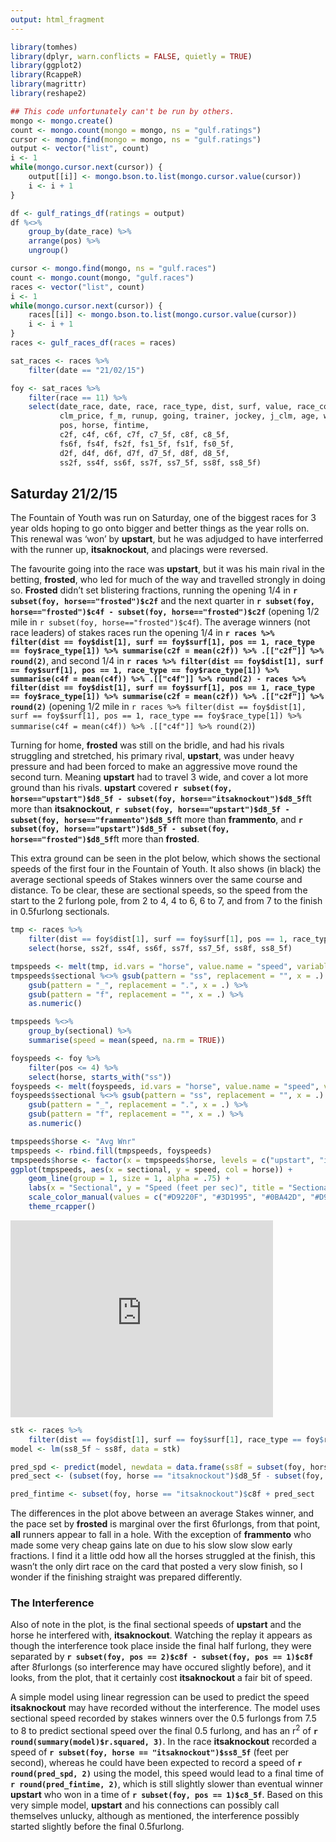 ```yaml
---
output: html_fragment
---
```


```r
library(tomhes)
library(dplyr, warn.conflicts = FALSE, quietly = TRUE)
library(ggplot2)
library(RcappeR)
library(magrittr)
library(reshape2)
```

```r
## This code unfortunately can't be run by others.
mongo <- mongo.create()
count <- mongo.count(mongo = mongo, ns = "gulf.ratings")
cursor <- mongo.find(mongo = mongo, ns = "gulf.ratings")
output <- vector("list", count)
i <- 1
while(mongo.cursor.next(cursor)) {
    output[[i]] <- mongo.bson.to.list(mongo.cursor.value(cursor))
    i <- i + 1
}

df <- gulf_ratings_df(ratings = output)
df %<>%
    group_by(date_race) %>%
    arrange(pos) %>%
    ungroup()

cursor <- mongo.find(mongo, ns = "gulf.races")
count <- mongo.count(mongo, "gulf.races")
races <- vector("list", count)
i <- 1
while(mongo.cursor.next(cursor)) {
    races[[i]] <- mongo.bson.to.list(mongo.cursor.value(cursor))
    i <- i + 1
}
races <- gulf_races_df(races = races)

sat_races <- races %>%
    filter(date == "21/02/15")
```

```r
foy <- sat_races %>%
    filter(race == 11) %>%
    select(date_race, date, race, race_type, dist, surf, value, race_cond,
           clm_price, f_m, runup, going, trainer, jockey, j_clm, age, wgt, gate,
           pos, horse, fintime,
           c2f, c4f, c6f, c7f, c7_5f, c8f, c8_5f,
           fs6f, fs4f, fs2f, fs1_5f, fs1f, fs0_5f,
           d2f, d4f, d6f, d7f, d7_5f, d8f, d8_5f,
           ss2f, ss4f, ss6f, ss7f, ss7_5f, ss8f, ss8_5f)
```

## Saturday 21/2/15

The Fountain of Youth was run on Saturday, one of the biggest races for 3 year olds hoping to go onto bigger and better things as the year rolls on.  This renewal was 'won' by **upstart**, but he was adjudged to have interferred with the runner up, **itsaknockout**, and placings were reversed.

The favourite going into the race was **upstart**, but it was his main rival in the betting, **frosted**, who led for much of the way and travelled strongly in doing so.  **Frosted** didn't set blistering fractions, running the opening 1/4 in **`r subset(foy, horse=="frosted")$c2f`** and the next quarter in **`r subset(foy, horse=="frosted")$c4f - subset(foy, horse=="frosted")$c2f`** (opening 1/2 mile in `r subset(foy, horse=="frosted")$c4f`).  The average winners (not race leaders) of stakes races run the opening 1/4 in **`r races %>% filter(dist == foy$dist[1], surf == foy$surf[1], pos == 1, race_type == foy$race_type[1]) %>% summarise(c2f = mean(c2f)) %>% .[["c2f"]] %>% round(2)`**, and second 1/4 in **`r races %>% filter(dist == foy$dist[1], surf == foy$surf[1], pos == 1, race_type == foy$race_type[1]) %>% summarise(c4f = mean(c4f)) %>% .[["c4f"]] %>% round(2) - races %>% filter(dist == foy$dist[1], surf == foy$surf[1], pos == 1, race_type == foy$race_type[1]) %>% summarise(c2f = mean(c2f)) %>% .[["c2f"]] %>% round(2)`** (opening 1/2 mile in `r races %>% filter(dist == foy$dist[1], surf == foy$surf[1], pos == 1, race_type == foy$race_type[1]) %>% summarise(c4f = mean(c4f)) %>% .[["c4f"]] %>% round(2)`)

Turning for home, **frosted** was still on the bridle, and had his rivals struggling and stretched, his primary rival, **upstart**, was under heavy pressure and had been forced to make an aggressive move round the second turn.  Meaning **upstart** had to travel 3 wide, and cover a lot more ground than his rivals.  **upstart** covered **`r subset(foy, horse=="upstart")$d8_5f - subset(foy, horse=="itsaknockout")$d8_5f`**ft more than **itsaknockout**, **`r subset(foy, horse=="upstart")$d8_5f - subset(foy, horse=="frammento")$d8_5f`**ft more than **frammento**, and **`r subset(foy, horse=="upstart")$d8_5f - subset(foy, horse=="frosted")$d8_5f`**ft more than **frosted**.

This extra ground can be seen in the plot below, which shows the sectional speeds of the first four in the Fountain of Youth.  It also shows (in black) the average sectional speeds of Stakes winners over the same course and distance.  To be clear, these are sectional speeds, so the speed from the start to the 2 furlong pole, from 2 to 4, 4 to 6, 6 to 7, and from 7 to the finish in 0.5furlong sectionals.

<div class="row">
<div class="col-sm-7">
```r
tmp <- races %>%
    filter(dist == foy$dist[1], surf == foy$surf[1], pos == 1, race_type == foy$race_type[1]) %>%
    select(horse, ss2f, ss4f, ss6f, ss7f, ss7_5f, ss8f, ss8_5f)

tmpspeeds <- melt(tmp, id.vars = "horse", value.name = "speed", variable.name = "sectional")
tmpspeeds$sectional %<>% gsub(pattern = "ss", replacement = "", x = .) %>%
    gsub(pattern = "_", replacement = ".", x = .) %>%
    gsub(pattern = "f", replacement = "", x = .) %>%
    as.numeric()

tmpspeeds %<>%
    group_by(sectional) %>%
    summarise(speed = mean(speed, na.rm = TRUE))

foyspeeds <- foy %>%
    filter(pos <= 4) %>%
    select(horse, starts_with("ss"))
foyspeeds <- melt(foyspeeds, id.vars = "horse", value.name = "speed", variable.name = "sectional")
foyspeeds$sectional %<>% gsub(pattern = "ss", replacement = "", x = .) %>%
    gsub(pattern = "_", replacement = ".", x = .) %>%
    gsub(pattern = "f", replacement = "", x = .) %>%
    as.numeric()

tmpspeeds$horse <- "Avg Wnr"
tmpspeeds <- rbind.fill(tmpspeeds, foyspeeds)
tmpspeeds$horse <- factor(x = tmpspeeds$horse, levels = c("upstart", "itsaknockout", "frammento", "frosted", "Avg Wnr"))
ggplot(tmpspeeds, aes(x = sectional, y = speed, col = horse)) + 
    geom_line(group = 1, size = 1, alpha = .75) + 
    labs(x = "Sectional", y = "Speed (feet per sec)", title = "Sectional Speeds") +
    scale_color_manual(values = c("#D9220F", "#3D1995", "#0BA42D", "#D9BB0F", "#000000")) +
    theme_rcapper()
```
</div>
<div class="col-sm-5">
<iframe width="420" height="315" src="https://www.youtube.com/embed/B8RtfmABUhQ" frameborder="0" allowfullscreen></iframe>
</div>
</div>

```r
stk <- races %>%
    filter(dist == foy$dist[1], surf == foy$surf[1], race_type == foy$race_type[1])
model <- lm(ss8_5f ~ ss8f, data = stk)

pred_spd <- predict(model, newdata = data.frame(ss8f = subset(foy, horse == "itsaknockout")$ss8f))
pred_sect <- (subset(foy, horse == "itsaknockout")$d8_5f - subset(foy, horse == "itsaknockout")$d8f ) / pred_spd

pred_fintime <- subset(foy, horse == "itsaknockout")$c8f + pred_sect
```

The differences in the plot above between an average Stakes winner, and the pace set by **frosted** is marginal over the first 6furlongs, from that point, **all** runners appear to fall in a hole.  With the exception of **frammento** who made some very cheap gains late on due to his slow slow slow early fractions.  I find it a little odd how all the horses struggled at the finish, this wasn't the only dirt race on the card that posted a very slow finish, so I wonder if the finishing straight was prepared differently.

### The Interference

Also of note in the plot, is the final sectional speeds of **upstart** and the horse he interfered with, **itsaknockout**.  Watching the replay it appears as though the interference took place inside the final half furlong, they were separated by **`r subset(foy, pos == 2)$c8f - subset(foy, pos == 1)$c8f`** after 8furlongs (so interference may have occured slightly before), and it looks, from the plot, that it certainly cost **itsaknockout** a fair bit of speed.  

A simple model using linear regression can be used to predict the speed **itsaknockout** may have recorded without the interference.  The model uses sectional speed recorded by stakes winners over the 0.5 furlongs from 7.5 to 8 to predict sectional speed over the final 0.5 furlong, and has an r^2^ of **`r round(summary(model)$r.squared, 3)`**.  In the race **itsaknockout** recorded a speed of **`r subset(foy, horse == "itsaknockout")$ss8_5f`** (feet per second), whereas he could have been expected to record a speed of **`r round(pred_spd, 2)`** using the model, this speed would lead to a final time of **`r round(pred_fintime, 2)`**, which is still slightly slower than eventual winner **upstart** who won in a time of **`r subset(foy, pos == 1)$c8_5f`**.  Based on this very simple model, **upstart** and his connections can possibly call themselves unlucky, although as mentioned, the interference possibly started slightly before the final 0.5furlong.






